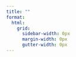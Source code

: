 ```yaml
---
title: ""
format:
  html:
    grid:
      sidebar-width: 0px
      margin-width: 0px
      gutter-width: 0px
---
```


:::: column-page
::: homepage-image-hover
:::
::::
